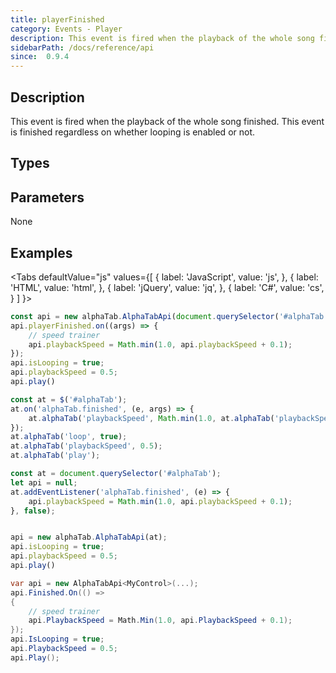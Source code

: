 ```yaml
---
title: playerFinished
category: Events - Player
description: This event is fired when the playback of the whole song finished.
sidebarPath: /docs/reference/api
since:  0.9.4
---
```


<SinceBadge since="0.9.4" />


## Description
This event is fired when the playback of the whole song finished. This event is finished regardless on whether looping is enabled or not.

<EventDescription metadata={metadata} />

## Types

<TypeTable>
    <TypeRow type="js" name="function()" />    
    <TypeRow type="net" name="Action" />    
</TypeTable>

## Parameters
None

## Examples

<Tabs
  defaultValue="js"
  values={[
    { label: 'JavaScript', value: 'js', },
    { label: 'HTML', value: 'html', },
    { label: 'jQuery', value: 'jq', },
    { label: 'C#', value: 'cs', }
  ]
}>
<TabItem value="js">

```js
const api = new alphaTab.AlphaTabApi(document.querySelector('#alphaTab'));
api.playerFinished.on((args) => {
    // speed trainer
    api.playbackSpeed = Math.min(1.0, api.playbackSpeed + 0.1);
});
api.isLooping = true;
api.playbackSpeed = 0.5;
api.play()
```

</TabItem>
<TabItem value="jq">

```js
const at = $('#alphaTab');
at.on('alphaTab.finished', (e, args) => {
    at.alphaTab('playbackSpeed', Math.min(1.0, at.alphaTab('playbackSpeed') + 0.1)
});
at.alphaTab('loop', true);
at.alphaTab('playbackSpeed', 0.5);
at.alphaTab('play');
```


</TabItem>
<TabItem value="html">

```js
const at = document.querySelector('#alphaTab');
let api = null;
at.addEventListener('alphaTab.finished', (e) => {
    api.playbackSpeed = Math.min(1.0, api.playbackSpeed + 0.1);
}, false);


api = new alphaTab.AlphaTabApi(at);
api.isLooping = true;
api.playbackSpeed = 0.5;
api.play()
```

</TabItem>
<TabItem value="cs">

```csharp
var api = new AlphaTabApi<MyControl>(...);
api.Finished.On(() => 
{
    // speed trainer
    api.PlaybackSpeed = Math.Min(1.0, api.PlaybackSpeed + 0.1);
});
api.IsLooping = true;
api.PlaybackSpeed = 0.5;
api.Play();
```

</TabItem>
</Tabs>